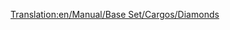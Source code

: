 [[Translation:en/Manual/Base Set/Cargos/Diamonds]]
{{en/Manual/Base Set/Cargos/Cargo|
name=Diamonds|
image=en/Manual/Base Set/Industries/Bank.png|
produced=[[en/Manual/Base Set/Industries/Diamond Mine]]|
accepted=[[en/Manual/Base Set/Industries/Bank]]
}}
{{en/Stub}}